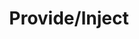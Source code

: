 ---
id: "vue_tf_hard_006"
questionType: "TRUE_FALSE"
title: "Provide/Inject"
statement: "provide/inject in Vue allows direct communication between sibling components."
difficulty: "HARD"
category: "Vue"
correctAnswer: false
explanation: "It allows communication between ancestor and descendant components."
---